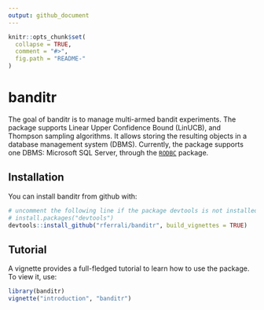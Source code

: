 ```yaml
---
output: github_document
---
```


<!-- README.md is generated from README.Rmd. Please edit that file -->

```r
knitr::opts_chunk$set(
  collapse = TRUE,
  comment = "#>",
  fig.path = "README-"
)
```

# banditr

The goal of banditr is to manage multi-armed bandit experiments. The package supports Linear Upper Confidence Bound (LinUCB), and Thompson sampling algorithms. It allows storing the resulting objects in a database management system (DBMS). Currently, the package supports one DBMS: Microsoft SQL Server, through the [`RODBC`](https://cran.r-project.org/web/packages/RODBC/index.html) package.

## Installation

You can install banditr from github with:

```r
# uncomment the following line if the package devtools is not installed
# install.packages("devtools")
devtools::install_github("rferrali/banditr", build_vignettes = TRUE)
```

## Tutorial

A vignette provides a full-fledged tutorial to learn how to use the package. To view it, use: 

```r
library(banditr)
vignette("introduction", "banditr")
```
